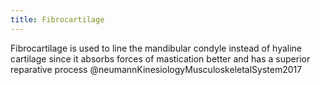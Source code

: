 ```yaml
---
title: Fibrocartilage
---
```



Fibrocartilage is used to line the mandibular condyle instead of hyaline cartilage since it absorbs forces of mastication better and has a superior reparative process @neumannKinesiologyMusculoskeletalSystem2017